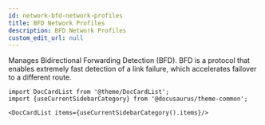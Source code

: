 ```yaml
---
id: network-bfd-network-profiles
title: BFD Network Profiles
description: BFD Network Profiles
custom_edit_url: null
---
```




Manages Bidirectional Forwarding Detection (BFD). BFD is a protocol that enables extremely fast detection of
a link failure, which accelerates failover to a different route.




```mdx-code-block
import DocCardList from '@theme/DocCardList';
import {useCurrentSidebarCategory} from '@docusaurus/theme-common';

<DocCardList items={useCurrentSidebarCategory().items}/>
```
      
